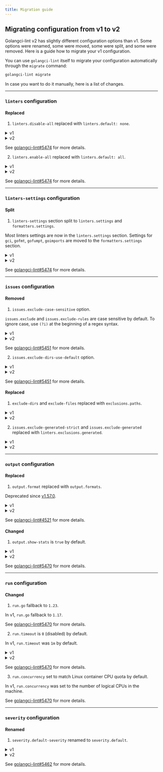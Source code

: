 ```yaml
---
title: Migration guide
---
```


## Migrating configuration from v1 to v2

Golangci-lint v2 has slightly different configuration options than v1.
Some options were renamed, some were moved, some were split, and some were removed.
Here is a guide how to migrate your v1 configuration.

You can use `golangci-lint` itself to migrate your configuration automatically through the `migrate` command:

```sh
golangci-lint migrate
```

In case you want to do it manually, here is a list of changes.

---

### `linters` configuration

#### Replaced

1. `linters.disable-all` replaced with `linters.default: none`.

<details>
<summary>v1</summary>

```yaml
linters:
  disable-all: true
```

</details>

<details>
<summary>v2</summary>

```yaml
linters:
  default: none
```

</details>

See [golangci-lint#5474](https://github.com/golangci/golangci-lint/pull/5475) for more details.

2. `linters.enable-all` replaced with `linters.default: all`.

<details>
<summary>v1</summary>

```yaml
linters:
  enable-all: true
```

</details>

<details>
<summary>v2</summary>

```yaml
linters:
  default: all
```

</details>

See [golangci-lint#5474](https://github.com/golangci/golangci-lint/pull/5475) for more details.

---

### `linters-settings` configuration

#### Split

1. `linters-settings` section split to `linters.settings` and `formatters.settings`.

Most linters settings are now in the `linters.settings` section.
Settings for `gci`, `gofmt`, `gofumpt`, `goimports` are moved to the `formatters.settings` section.

<details>
<summary>v1</summary>

```yaml
linters-settings:
  gofmt:
    simplify: true
  govet:
    disable-all: true
```

</details>

<details>
<summary>v2</summary>

```yaml
linters:
  settings:
    govet:
      disable-all: true

formatters:
  settings:
    gofmt:
      simplify: true
```

</details>

See [golangci-lint#5474](https://github.com/golangci/golangci-lint/pull/5475) for more details.

---

### `issues` configuration

#### Removed

1. `issues.exclude-case-sensitive` option.

`issues.exclude` and `issues.exclude-rules` are case sensitive by default.
To ignore case, use `(?i)` at the beginning of a regex syntax.

<details>
<summary>v1</summary>

```yaml
issues:
  exclude-case-sensitive: false
  exclude:
    - 'abcdef'
```

</details>

<details>
<summary>v2</summary>

```yaml
issues:
  exclude:
    - '(?i)abcdef'
```

</details>

See [golangci-lint#5451](https://github.com/golangci/golangci-lint/pull/5451) for more details.

2. `issues.exclude-dirs-use-default` option.

<details>
<summary>v1</summary>

```yaml
issues:
  exclude-dirs-use-default: false
```

</details>

<details>
<summary>v2</summary>

TODO

</details>


See [golangci-lint#5451](https://github.com/golangci/golangci-lint/pull/5451) for more details.

#### Replaced

1. `exclude-dirs` and `exclude-files` replaced with `exclusions.paths`.

<details>
<summary>v1</summary>

```yaml
issues:
  exclude-dirs:
    - src/external_libs
    - autogenerated_by_my_lib

  exclude-files:
    - ".*\\.my\\.go$"
    - lib/bad.go
```

</details>

<details>
<summary>v2</summary>

```yaml
issues:
  exclusions:
    paths:
      - src/external_libs
      - autogenerated_by_my_lib
      - ".*\\.my\\.go$"
      - lib/bad.go
```

</details>

2. `issues.exclude-generated-strict` and `issues.exclude-generated` replaced with `linters.exclusions.generated`.

<details>
<summary>v1</summary>

```yaml
issues:
  exclude-generated-strict: true
  exclude-generated: strict
```

</details>

<details>
<summary>v2</summary>

```yaml
linters:
  exclusions:
    generated: strict
```

</details>

---

### `output` configuration

#### Replaced

1. `output.format` replaced with `output.formats`.

Deprecated since [v1.57.0](https://golangci-lint.run/product/changelog/#v1570).

<details>
<summary>v1</summary>

```yaml
output:
  format: "checkstyle:report.xml,json:stdout,colored-line-number"
```

</details>

<details>
<summary>v2</summary>

```yaml
output:
  formats:
    - format: checkstyle
      path: report.xml
    - format: json
      path: stdout
    - format: colored-line-number
```

</details>

See [golangci-lint#4521](https://github.com/golangci/golangci-lint/pull/4521) for more details.

#### Changed

1. `output.show-stats` is `true` by default.

<details>
<summary>v1</summary>

```yaml
output:
  # show-stats is not present
```

</details>

<details>
<summary>v2</summary>

```yaml
output:
  show-stats: true
```

</details>

See [golangci-lint#5470](https://github.com/golangci/golangci-lint/pull/5470) for more details.

---

### `run` configuration

#### Changed

1. `run.go` fallback to `1.23`.

In v1, `run.go` fallback to `1.17`.

See [golangci-lint#5470](https://github.com/golangci/golangci-lint/pull/5470) for more details.

2. `run.timeout` is `0` (disabled) by default.

In v1, `run.timeout` was `1m` by default.

<details>
<summary>v1</summary>

```yaml
run:
  # timeout is not present
```

</details>

<details>
<summary>v2</summary>

```yaml
run:
  timeout: 1m
```

</details>

See [golangci-lint#5470](https://github.com/golangci/golangci-lint/pull/5470) for more details.

3. `run.concurrency` set to match Linux container CPU quota by default.

In v1, `run.concurrency` was set to the number of logical CPUs in the machine.

See [golangci-lint#5470](https://github.com/golangci/golangci-lint/pull/5470) for more details.

---

### `severity` configuration

#### Renamed

1. `severity.default-severity` renamed to `severity.default`.

<details>
<summary>v1</summary>

```yaml
severity:
  default-severity: error
```

</details>

<details>
<summary>v2</summary>

```yaml
severity:
  default: error
```

</details>

See [golangci-lint#5462](https://github.com/golangci/golangci-lint/pull/5462) for more details.
